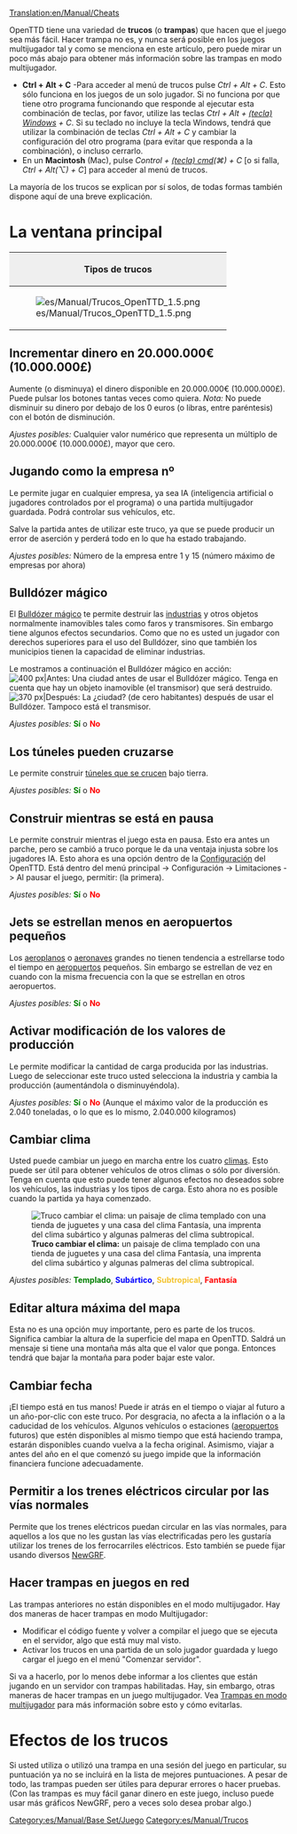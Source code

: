 [[Translation:en/Manual/Cheats]]
{{es/Tabla de contenido}}{{es/Aviso|Atención! Usted está a punto de traicionar a sus competidores. Tenga presente que tal deshonra será recordada para toda la eternidad.<br/>(Con este mensaje el juego le avisa: el uso de trucos queda registrado en las partidas salvadas)}}

OpenTTD tiene una variedad de '''trucos''' (o '''trampas''') que hacen que el juego sea más fácil. Hacer trampa no es, y nunca será posible en los juegos multijugador tal y como se menciona en este artículo, pero puede mirar un poco más abajo para obtener más información sobre las trampas en modo multijugador.

*'''Ctrl + Alt + C''' -Para acceder al menú de trucos pulse ''Ctrl + Alt + C''. Esto sólo funciona en los juegos de un solo jugador. Si no funciona por que tiene otro programa funcionando que responde al ejecutar esta combinación de teclas, por favor, utilize las teclas ''Ctrl + Alt + [https://www.wikipedia.org/wiki/es:Windows (tecla) Windows] + C''. Si su teclado no incluye la tecla Windows, tendrá que utilizar la combinación de teclas ''Ctrl + Alt + C'' y cambiar la configuración del otro programa (para evitar que responda a la combinación), o incluso cerrarlo.
*En un '''Macintosh''' (Mac), pulse ''Control + [https://www.wikipedia.org/wiki/es:Comando (tecla) cmd](&#x2318;) + C'' [o si falla, ''Ctrl + Alt(⌥) + C''] para acceder al menú de trucos.

La mayoría de los trucos se explican por sí solos, de todas formas también dispone aquí de una breve explicación.

=La ventana principal=
{|border="2" cellspacing="4" cellpadding="3" rules="all" style="margin:1em 1em 1em 0; border:solid 1px #AAAAAA;"
!colspan="4" style="background:#efefef;"| Tipos de trucos
|-
| rowspan="10" |[[File:es/Manual/Trucos OpenTTD 1.5.png|frame|center]]
| style="background:#efefef;" |'''Tipo'''
|-
| [[#incrementar-dinero-en-20-0-0eur|Incrementar dinero]]
|-
| [[#jugando-como-la-empresa-no|cambiar de empresa]]
|-
| [[#bulldozer-magico|Bulldózer mágico]]
|-
| [[#los-tuneles-pueden-cruzarse|Los túneles se cruzan]]
|-
| [[#jets-se-estrellan-menos-en-aeropuertos-pequenos|Menos accidentes aéreos]]
|-
| [[#activar-modificacion-de-los-valores-de-produccion|Modificar valores de produccion]]
|-
| [[#editar-altura-maxima-del-mapa|Editar altura máxima del mapa]]
|-
| [[#cambiar-fecha|Cambiar fecha]]
|}

==Incrementar dinero en 20.000.000€ (10.000.000£)==
Aumente (o disminuya) el dinero disponible en 20.000.000€ (10.000.000£). Puede pulsar los botones tantas veces como quiera.
''Nota:'' No puede disminuir su dinero por debajo de los 0 euros (o libras, entre paréntesis) con el botón de disminución.

''Ajustes posibles:'' Cualquier valor numérico que representa un múltiplo de 20.000.000€ (10.000.000£), mayor que cero.

==Jugando como la empresa nº==
Le permite jugar en cualquier empresa, ya sea IA (inteligencia artificial o jugadores controlados por el programa) o una partida multijugador guardada. Podrá controlar sus vehículos, etc.

Salve la partida antes de utilizar este truco, ya que se puede producir un error de aserción y perderá todo en lo que ha estado trabajando.

''Ajustes posibles:'' Número de la empresa entre 1 y 15 (número máximo de empresas por ahora)

==Bulldózer mágico==
El [[es/Bulldózer mágico|Bulldózer mágico]] te permite destruir las [[es/Manual/Industrias|industrias]] y otros objetos normalmente inamovibles tales como faros y transmisores. Sin embargo tiene algunos efectos secundarios. Como que no es usted un jugador con derechos superiores para el uso del Bulldózer, sino que también los municipios tienen la capacidad de eliminar industrias.

Le mostramos a continuación el Bulldózer mágico en acción:
[[File:en/Manual/Town Before.png|thumb|none|400 px|'''Antes:''' Una ciudad antes de usar el Bulldózer mágico. Tenga en cuenta que hay un objeto inamovible (el transmisor) que será destruido.]]
[[File:en/Manual/Town After.png|thumb|none|370 px|'''Después:''' La ¿ciudad? (de cero habitantes) después de usar el Bulldózer. Tampoco está el transmisor.]]

''Ajustes posibles:'' <span style="color:green">'''Sí'''</span> o <span style="color:red">'''No'''</span>

==Los túneles pueden cruzarse==
Le permite construir [[es/Cruce de túneles|túneles que se crucen]] bajo tierra.

''Ajustes posibles:'' <span style="color:green">'''Sí'''</span> o <span style="color:red">'''No'''</span>

==Construir mientras se está en pausa==
Le permite construir mientras el juego esta en pausa. Esto era antes un parche, pero se cambió a truco porque le da una ventaja injusta sobre los jugadores IA. Esto ahora es una opción dentro de la [[es/Archive/Manual/Settings/Opciones avanzadas|Configuración]] del OpenTTD. Está dentro del menú principal -> Configuración -> Limitaciones -> Al pausar el juego, permitir: (la primera).

''Ajustes posibles:'' <span style="color:green">'''Sí'''</span> o <span style="color:red">'''No'''</span>

==Jets se estrellan menos en aeropuertos pequeños==
Los [[es/Manual/Aeronaves|aeroplanos]] o [[es/Manual/Aeronaves|aeronaves]] grandes no tienen tendencia a estrellarse todo el tiempo en [[es/Manual/Aeropuertos|aeropuertos]] pequeños. Sin embargo se estrellan de vez en cuando con la misma frecuencia con la que se estrellan en otros aeropuertos.

''Ajustes posibles:'' <span style="color:green">'''Sí'''</span> o <span style="color:red">'''No'''</span>

==Activar modificación de los valores de producción==
Le permite modificar la cantidad de carga producida por las industrias. Luego de seleccionar este truco usted selecciona la industria y cambia la producción (aumentándola o disminuyéndola).

''Ajustes posibles:'' <span style="color:green">'''Sí'''</span> o <span style="color:red">'''No'''</span> (Aunque el máximo valor de la producción es 2.040 toneladas, o lo que es lo mismo, 2.040.000 kilogramos)

==Cambiar clima==
Usted puede cambiar un juego en marcha entre los cuatro [[es/Manual/Clima|climas]]. Esto puede ser útil para obtener vehículos de otros climas o sólo por diversión. Tenga en cuenta que esto puede tener algunos efectos no deseados sobre los vehículos, las industrias y los tipos de carga. Esto ahora no es posible cuando la partida ya haya comenzado.

[[File:en/Manual/Switch climate.png|center|frame|'''Truco cambiar el clima:''' un paisaje de clima templado con una tienda de juguetes y una casa del clima Fantasía, una imprenta del clima subártico y algunas palmeras del clima subtropical.]]

''Ajustes posibles:'' <span style="color:green">'''Templado'''</span>, <span style="color:blue">'''Subártico'''</span>, <span style="color:#f4c430">'''Subtropical'''</span>, <span style="color:red">'''Fantasía'''</span>

==Editar altura máxima del mapa==
Esta no es una opción muy importante, pero es parte de los trucos. Significa cambiar la altura de la superficie del mapa en OpenTTD. Saldrá un mensaje si tiene una montaña más alta que el valor que ponga. Entonces tendrá que bajar la montaña para poder bajar este valor.
==Cambiar fecha==
¡El tiempo está en tus manos! Puede ir atrás en el tiempo o viajar al futuro a un año-por-clic con este truco. Por desgracia, no afecta a la inflación o a la caducidad de los vehículos. Algunos vehículos o estaciones ([[es/Manual/Aeropuertos|aeropuertos]] futuros) que estén disponibles al mismo tiempo que está haciendo trampa, estarán disponibles cuando vuelva a la fecha original. Asimismo, viajar a antes del año en el que comenzó su juego impide que la información financiera funcione adecuadamente.

==Permitir a los trenes eléctricos circular por las vías normales==
{{es/Manual/Nota|Este ya no es un truco a partir de la versión 0.7.0, pero existe una [[es/Archive/Manual/Settings/Opciones avanzadas|opción avanzada]] (Opciones avanzadas/Vehículos/Trenes/Desactivar raíles eléctricos) que permite desactivar los raíles eléctricos en su conjunto.}}

Permite que los trenes eléctricos puedan circular en las vías normales, para aquellos a los que no les gustan las vías electrificadas pero les gustaría utilizar los trenes de los ferrocarriles eléctricos. Esto también se puede fijar usando diversos [[es/Manual/NewGRF|NewGRF]].

==Hacer trampas en juegos en red==
Las trampas anteriores no están disponibles en el modo multijugador. Hay dos maneras de hacer trampas en modo Multijugador:
* Modificar el código fuente y volver a compilar el juego que se ejecuta en el servidor, algo que está muy mal visto.
* Activar los trucos en una partida de un solo jugador guardada y luego cargar el juego en el menú "Comenzar servidor".

Si va a hacerlo, por lo menos debe informar a los clientes que están jugando en un servidor con trampas habilitadas. Hay, sin embargo, otras maneras de hacer trampas en un juego multijugador. Vea [[es/Community/Trampas en modo multijugador|Trampas en modo multijugador]] para más información sobre esto y cómo evitarlas.

=Efectos de los trucos=
Si usted utiliza o utilizó una trampa en una sesión del juego en particular, su puntuación ya no se incluirá en la lista de mejores puntuaciones. A pesar de todo, las trampas pueden ser útiles para depurar errores o hacer pruebas. (Con las trampas es muy fácil ganar dinero en este juego, incluso puede usar más gráficos NewGRF, pero a veces solo desea probar algo.)

[[Category:es/Manual/Base Set/Juego]]
[[Category:es/Manual/Trucos]]